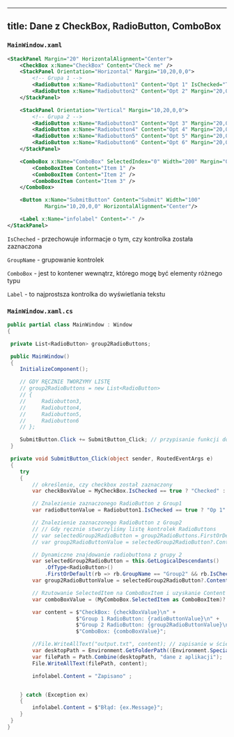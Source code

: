 ---
title: Dane z CheckBox, RadioButton, ComboBox
----
### `MainWindow.xaml`
```xml
<StackPanel Margin="20" HorizontalAlignment="Center">
    <CheckBox x:Name="CheckBox" Content="Check me" />
    <StackPanel Orientation="Horizontal" Margin="10,20,0,0">
        <!-- Grupa 1 -->
        <RadioButton x:Name="Radiobutton1" Content="Opt 1" IsChecked="True" GroupName="Group1"/>
        <RadioButton x:Name="Radiobutton2" Content="Opt 2" Margin="20,0,0,0" GroupName="Group1"/>
    </StackPanel>

    <StackPanel Orientation="Vertical" Margin="10,20,0,0">
        <!-- Grupa 2 -->
        <RadioButton x:Name="Radiobutton3" Content="Opt 3" Margin="20,0,0,0" IsChecked="True" GroupName="Group2"/>
        <RadioButton x:Name="Radiobutton4" Content="Opt 4" Margin="20,0,0,0" GroupName="Group2"/>
        <RadioButton x:Name="Radiobutton5" Content="Opt 5" Margin="20,0,0,0" IsChecked="False" GroupName="Group2"/>
        <RadioButton x:Name="Radiobutton6" Content="Opt 6" Margin="20,0,0,0" GroupName="Group2"/>
    </StackPanel>

    <ComboBox x:Name="ComboBox" SelectedIndex="0" Width="200" Margin="0,20,0,0">
        <ComboBoxItem Content="Item 1" />
        <ComboBoxItem Content="Item 2" />
        <ComboBoxItem Content="Item 3" />
    </ComboBox>

    <Button x:Name="SubmitButton" Content="Submit" Width="100"
            Margin="10,20,0,0" HorizontalAlignment="Center"/>

    <Label x:Name="infolabel" Content="-" />
</StackPanel>
```
`IsCheched` - przechowuje informacje o tym, czy kontrolka została zaznaczona

`GroupName` - grupowanie kontrolek

`ComboBox` - jest to kontener wewnątrz, którego mogę być elementy różnego typu

`Label` - to najprostsza kontrolka do wyświetlania tekstu


### `MainWindow.xaml.cs`
```csharp
public partial class MainWindow : Window
{

 private List<RadioButton> group2RadioButtons;

 public MainWindow()
 {
    InitializeComponent();

    // GDY RĘCZNIE TWORZYMY LISTĘ
    // group2RadioButtons = new List<RadioButton>
    // {
    //     Radiobutton3,
    //     Radiobutton4,
    //     Radiobutton5,
    //     Radiobutton6
    // };

    SubmitButton.Click += SubmitButton_Click; // przypisanie funkcji do Button w kodzie C#
 }

 private void SubmitButton_Click(object sender, RoutedEventArgs e)
 {
    try
    {
        // określenie, czy checkbox został zaznaczony
        var checkBoxValue = MyCheckBox.IsChecked == true ? "Checked" : "Unchecked";

        // Znalezienie zaznaczonego RadioButton z Group1
        var radioButtonValue = Radiobutton1.IsChecked == true ? "Op 1" : "Op 2" ;

        // Znalezienie zaznaczonego RadioButton z Group2
        // // Gdy ręcznie stworzyliśmy listę kontrolek RadioButtons
        // var selectedGroup2RadioButton = group2RadioButtons.FirstOrDefault(rb => rb.IsChecked == true);
        // var group2RadioButtonValue = selectedGroup2RadioButton?.Content?.ToString() ?? "No selection";

        // Dynamiczne znajdowanie radiobuttona z grupy 2
        var selectedGroup2RadioButton = this.GetLogicalDescendants()
            .OfType<RadioButton>()
            .FirstOrDefault(rb => rb.GroupName == "Group2" && rb.IsChecked == true) ;
        var group2RadioButtonValue = selectedGroup2RadioButton?.Content?.ToString() ?? "No selection";

        // Rzutowanie SelectedItem na ComboBoxItem i uzyskanie Content
        var comboBoxValue = (MyComboBox.SelectedItem as ComboBoxItem)?.Content?.ToString() ?? "No selection";

        var content = $"CheckBox: {checkBoxValue}\n" +
                      $"Group 1 RadioButton: {radioButtonValue}\n" +
                      $"Group 2 RadioButton: {group2RadioButtonValue}\n" +
                      $"ComboBox: {comboBoxValue}";

        //File.WriteAllText("output.txt", content); // zapisanie w ścieżce YourProject/bin/Debug/net8.0/output.txt
        var desktopPath = Environment.GetFolderPath((Environment.SpecialFolder.Desktop));
        var filePath = Path.Combine(desktopPath, "dane z aplikacji");
        File.WriteAllText(filePath, content);

        infolabel.Content = "Zapisano" ;


    } catch (Exception ex)
    {
        infolabel.Content = $"Błąd: {ex.Message}";
    }
 }
}
```













